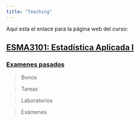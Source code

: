 ```yaml
---
title: "Teaching"
---
```


Aquí esta el enlace para la página web del curso:

## [ESMA3101: Estadística Aplicada I](https://didier-murillo.netlify.com/Contents/)

### [Examenes pasados](https://didier-murillo.netlify.com/oldexams)

> Bonos




> Tareas



> Laboratorios 



> Exámenes











